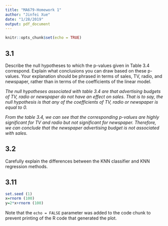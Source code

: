 ```yaml
---
title: "MA679-Homework 1"
author: "Jinfei Xue"
date: "1/28/2019"
output: pdf_document
---
```


```r
knitr::opts_chunk$set(echo = TRUE)
```

## 3.1

Describe the null hypotheses to which the p-values given in Table 3.4 correspond. Explain what conclusions you can draw based on these p-values. Your explanation should be phrased in terms of sales, TV, radio, and newspaper, rather than in terms of the coefficients of the linear model.

*The null hypotheses associated with table 3.4 are that advertising budgets of TV, radio or newspaper do not have an effect on sales. That is to say, the null hypothesis is that any of the coefficients of TV, radio or newspaper is equal to 0.*

*From the table 3.4, we can see that the corresponding p-values are highly significant for TV and radio but not significant for newspaper. Therefore, we can conclude that the newspaper advertising budget is not associated with sales.*

## 3.2

Carefully explain the differences between the KNN classifier and KNN
regression methods.



## 3.11

```r
set.seed (1)
x=rnorm (100)
y=2*x+rnorm (100)
```

Note that the `echo = FALSE` parameter was added to the code chunk to prevent printing of the R code that generated the plot.
